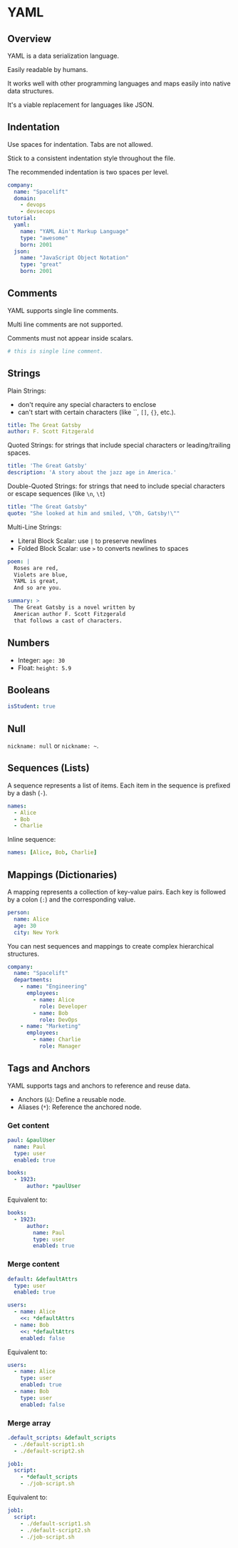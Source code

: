 # YAML

## Overview

YAML is a data serialization language.

Easily readable by humans.

It works well with other programming languages and maps easily into native data structures.

It's a viable replacement for languages like JSON.


## Indentation

Use spaces for indentation. Tabs are not allowed.

Stick to a consistent indentation style throughout the file.

The recommended indentation is two spaces per level.

```yml
company:
  name: "Spacelift"
  domain:
    - devops
    - devsecops
tutorial:
  yaml:
    name: "YAML Ain't Markup Language"
    type: "awesome"
    born: 2001
  json:
    name: "JavaScript Object Notation"
    type: "great"
    born: 2001
```


## Comments

YAML supports single line comments.

Multi line comments are not supported.

Comments must not appear inside scalars.

```yml
# this is single line comment.
```


## Strings

Plain Strings:
- don't require any special characters to enclose
- can't start with certain characters (like ``, `[]`, `{}`, etc.).
```yml
title: The Great Gatsby
author: F. Scott Fitzgerald
```

Quoted Strings: for strings that include special characters or leading/trailing spaces.
```yml
title: 'The Great Gatsby'
description: 'A story about the jazz age in America.'
```

Double-Quoted Strings: for strings that need to include special characters or escape sequences (like `\n`, `\t`)
```yml
title: "The Great Gatsby"
quote: "She looked at him and smiled, \"Oh, Gatsby!\""
```

Multi-Line Strings:
- Literal Block Scalar: use `|` to preserve newlines
- Folded Block Scalar: use `>` to converts newlines to spaces
```yml
poem: |
  Roses are red,
  Violets are blue,
  YAML is great,
  And so are you.
```

```yml
summary: >
  The Great Gatsby is a novel written by 
  American author F. Scott Fitzgerald 
  that follows a cast of characters.
```


## Numbers

- Integer: `age: 30`
- Float: `height: 5.9`


## Booleans

```yml
isStudent: true
```


## Null

`nickname: null` or `nickname: ~`.


## Sequences (Lists)

A sequence represents a list of items. Each item in the sequence is prefixed by a dash (`-`).
```yml
names:
  - Alice
  - Bob
  - Charlie
```

Inline sequence:
```yml
names: [Alice, Bob, Charlie]
```


## Mappings (Dictionaries)

A mapping represents a collection of key-value pairs. Each key is followed by a colon (`:`) and the corresponding value.
```yml
person:
  name: Alice
  age: 30
  city: New York
```

You can nest sequences and mappings to create complex hierarchical structures.
```yml
company:
  name: "Spacelift"
  departments:
    - name: "Engineering"
      employees:
        - name: Alice
          role: Developer
        - name: Bob
          role: DevOps
    - name: "Marketing"
      employees:
        - name: Charlie
          role: Manager
```


## Tags and Anchors

YAML supports tags and anchors to reference and reuse data.

- Anchors (`&`): Define a reusable node.
- Aliases (`*`): Reference the anchored node.

### Get content
```yml
paul: &paulUser
  name: Paul
  type: user
  enabled: true

books:
  - 1923:
      author: *paulUser
```

Equivalent to:
```yml
books:
  - 1923:
      author:
        name: Paul
        type: user
        enabled: true
```

### Merge content
```yml
default: &defaultAttrs
  type: user
  enabled: true

users:
  - name: Alice
    <<: *defaultAttrs
  - name: Bob
    <<: *defaultAttrs
    enabled: false
```

Equivalent to:
```yml
users:
  - name: Alice
    type: user
    enabled: true
  - name: Bob
    type: user
    enabled: false
```


### Merge array

```yml
.default_scripts: &default_scripts
  - ./default-script1.sh
  - ./default-script2.sh

job1:
  script:
    - *default_scripts
    - ./job-script.sh
```

Equivalent to:

```yml
job1:
  script:
    - ./default-script1.sh
    - ./default-script2.sh
    - ./job-script.sh
```
